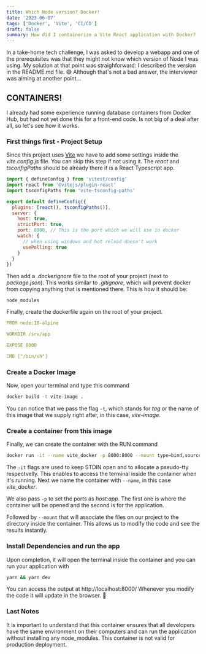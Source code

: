 ```yaml
---
title: Which Node version? Docker!
date: '2023-06-07'
tags: ['Docker', 'Vite', 'CI/CD']
draft: false
summary: How did I containerize a Vite React application with Docker?
---
```


In a take-home tech challenge, I was asked to develop a webapp and one of the prerequisites was that they might not know which version of Node I was using.
My solution at that point was straighforward: I described the version in the README.md file. 😅
Although that's not a bad answer, the interviewer was aiming at another point...

## CONTAINERS!

I already had some experience running database containers from Docker Hub, but had not yet done this for a front-end code. Is not big of a deal after all, so let's see how it works.

### First things first - Project Setup

Since this project uses [Vite](https://vitejs.dev/) we have to add some settings inside the *vite.config.js* file. You can skip this step if not using it.
The *react* and *tsconfigPaths* should be already there if is a React Typescript app.

```js
import { defineConfig } from 'vitest/config'
import react from '@vitejs/plugin-react'
import tsconfigPaths from 'vite-tsconfig-paths'

export default defineConfig({
  plugins: [react(), tsconfigPaths()],
  server: {
    host: true,
    strictPort: true,
    port: 8000, // This is the port which we will use in docker
    watch: {
      // when using windows and hot reload doesn't work
      usePolling: true
    }
  }
})
```

Then add a *.dockerignore* file to the root of your project (next to *package.json*). This works similar to *.gitignore*, which will prevent docker from copying anything that is mentioned there. This is how it should be:

```
node_modules
```

Finally, create the dockerfile again on the root of your project.

```yaml
FROM node:18-alpine

WORKDIR /srv/app

EXPOSE 8000

CMD ["/bin/sh"]
```

### Create a Docker Image

Now, open your terminal and type this command

```sh
docker build -t vite-image .
```

You can notice that we pass the flag `-t`, which stands for *tag* or the name of this image that we supply right after, in this case, *vite-image*.

### Create a container from this image

Finally, we can create the container with the RUN command

```sh
docker run -it --name vite_docker -p 8000:8000 --mount type=bind,source=$(pwd),target=/srv/app vite-image
```

The `-it` flags are used to keep STDIN open and to allocate a pseudo-tty respectvelly. This enables to access the terminal inside the container when it's running.
Next we name the container with `--name`, in this case *vite_docker*.

We also pass `-p` to set the ports as *host:app*. The first one is where the container will be opened and the second is for the application.

Followed by `--mount` that will associate the files on our project to the directory inside the container. This allows us to modify the code and see the results instantly.

### Install Dependencies and run the app

Upon completion, it will open the terminal inside the container and you can run your application with

```sh
yarn && yarn dev
```

You can access the output at http://localhost:8000/
Whenever you modify the code it will update in the browser. 🥳

### Last Notes

It is important to understand that this container ensures that all developers have the same environment on their computers and can run the application without installing any node_modules.
This container is not valid for production deployment.
